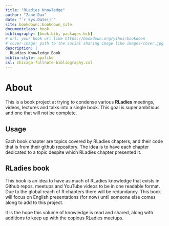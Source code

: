 ```yaml
--- 
title: "RLadies Knowledge"
author: "Zane Dax"
date: "`r Sys.Date()`"
site: bookdown::bookdown_site
documentclass: book
bibliography: [book.bib, packages.bib]
# url: your book url like https://bookdown.org/yihui/bookdown
# cover-image: path to the social sharing image like images/cover.jpg
description: |
  RLadies Knowledge Book
biblio-style: apalike
csl: chicago-fullnote-bibliography.csl
---
```


# About

This is a book project at trying to condense various **RLadies** meetings, videos, lectures and talks into a single book. This goal is super ambitious and one that will not be complete. 
<!-- This is a _sample_ book written in **Markdown**. You can use anything that Pandoc's Markdown supports; for example, a math equation $a^2 + b^2 = c^2$. -->

## Usage 

Each book chapter are topics covered by RLadies chapters, and their code that is from their github repository. The idea is to have each chapter dedicated to a topic despite which RLadies chapter presented it.

<!-- Each **bookdown** chapter is an .Rmd file, and each .Rmd file can contain one (and only one) chapter. A chapter *must* start with a first-level heading: `# A good chapter`, and can contain one (and only one) first-level heading. -->

<!-- Use second-level and higher headings within chapters like: `## A short section` or `### An even shorter section`. -->

<!-- The `index.Rmd` file is required, and is also your first book chapter. It will be the homepage when you render the book. -->

## RLadies book

This book is an idea to have as much of RLadies knowledge that exists in Github repos, meetups and YouTube videos to be in one readable format. Due to the global reach of R chapters there will be redundancy. This book will focus on English presentations (for now) until someone else comes along to add to this project. 

It is the hope this volume of knowledge is read and shared, along with additions to keep up with the copious RLadies meetups. 



<!-- ## Preview book -->

<!-- As you work, you may start a local server to live preview this HTML book. This preview will update as you edit the book when you save individual .Rmd files. You can start the server in a work session by using the RStudio add-in "Preview book", or from the R console: -->

<!-- ```{r eval=FALSE, include=FALSE} -->
<!-- bookdown::serve_book() -->
<!-- ``` -->


<!-- ```{r include=FALSE} -->
<!-- # automatically create a bib database for R packages -->
<!-- knitr::write_bib(c( -->
<!--   .packages(), 'bookdown', 'knitr', 'rmarkdown' -->
<!-- ), 'packages.bib') -->
<!-- ``` -->

